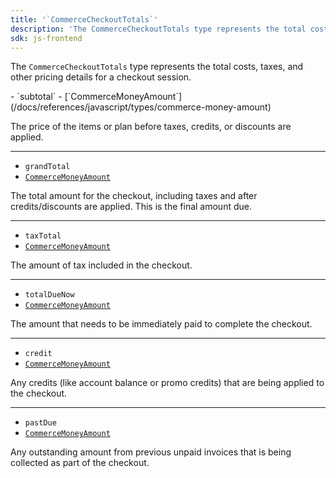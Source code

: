 ```yaml
---
title: '`CommerceCheckoutTotals`'
description: 'The CommerceCheckoutTotals type represents the total costs, taxes, and other pricing details for a checkout session.'
sdk: js-frontend
---
```


<Include src="_partials/billing/billing-experimental" />

The `CommerceCheckoutTotals` type represents the total costs, taxes, and other pricing details for a checkout session.

<Properties>
  - `subtotal`
  - [`CommerceMoneyAmount`](/docs/references/javascript/types/commerce-money-amount)

  The price of the items or plan before taxes, credits, or discounts are applied.

  ---

  - `grandTotal`
  - [`CommerceMoneyAmount`](/docs/references/javascript/types/commerce-money-amount)

  The total amount for the checkout, including taxes and after credits/discounts are applied. This is the final amount due.

  ---

  - `taxTotal`
  - [`CommerceMoneyAmount`](/docs/references/javascript/types/commerce-money-amount)

  The amount of tax included in the checkout.

  ---

  - `totalDueNow`
  - [`CommerceMoneyAmount`](/docs/references/javascript/types/commerce-money-amount)

  The amount that needs to be immediately paid to complete the checkout.

  ---

  - `credit`
  - [`CommerceMoneyAmount`](/docs/references/javascript/types/commerce-money-amount)

  Any credits (like account balance or promo credits) that are being applied to the checkout.

  ---

  - `pastDue`
  - [`CommerceMoneyAmount`](/docs/references/javascript/types/commerce-money-amount)

  Any outstanding amount from previous unpaid invoices that is being collected as part of the checkout.
</Properties>
